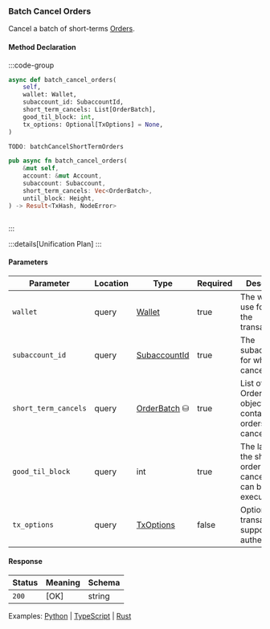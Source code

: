 ### Batch Cancel Orders

Cancel a batch of short-terms [Orders].

[Orders]: https://docs.rs/dydx-proto/0.2.0/x86_64-unknown-linux-gnu/dydx_proto/dydxprotocol/clob/struct.Order.html

#### Method Declaration

:::code-group

```python [Python]
async def batch_cancel_orders(
    self,
    wallet: Wallet,
    subaccount_id: SubaccountId,
    short_term_cancels: List[OrderBatch],
    good_til_block: int,
    tx_options: Optional[TxOptions] = None,
)
```

```typescript [TypeScript]
TODO: batchCancelShortTermOrders
```

```rust [Rust]
pub async fn batch_cancel_orders(
    &mut self,
    account: &mut Account,
    subaccount: Subaccount,
    short_term_cancels: Vec<OrderBatch>,
    until_block: Height,
) -> Result<TxHash, NodeError>
```

```url [API]
```

:::

:::details[Unification Plan]
:::

#### Parameters

| Parameter             | Location  | Type              | Required  | Description                                                           |
| --------------------- | --------- | ----------------- | --------- | --------------------------------------------------------------------- |
| `wallet`              | query     | [Wallet]          | true      | The wallet to use for signing the transaction.                        |
| `subaccount_id`       | query     | [SubaccountId]    | true      | The subaccount ID for which to cancel orders.                         |
| `short_term_cancels`  | query     | [OrderBatch] ⛁    | true      | List of OrderBatch objects containing the orders to cancel.           |
| `good_til_block`      | query     | int               | true      | The last block the short term order cancellations can be executed at. |
| `tx_options`          | query     | [TxOptions]       | false     | Options for transaction to support authenticators.                    |

#### Response

| Status | Meaning     | Schema |
| ------ | ----------- | ------ |
| `200`  | [OK]        | string |

Examples: [Python] | [TypeScript] | [Rust]

[Python]: https://github.com/dydxprotocol/v4-clients/blob/main/v4-client-py-v2/examples/batch_cancel_example.py
[TypeScript]: https://github.com/dydxprotocol/v4-clients/blob/main/v4-client-js/examples/batch_cancel_orders_example.ts
[Rust]:https://github.com/dydxprotocol/v4-clients/blob/main/v4-client-rs/client/examples/batch_cancel_orders.rs

[Wallet]: /types/wallet
[SubaccountId]: /types/subaccount_id
[OrderBatch]: /types/order_batch
[TxOptions]: /types/tx_options